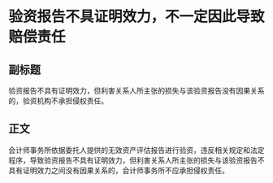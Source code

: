 # 验资报告不具证明效力，不一定因此导致赔偿责任
## 副标题
验资报告不具有证明效力，但利害关系人所主张的损失与该验资报告没有因果关系的，验资机构不承担侵权责任。
## 正文
会计师事务所依据委托人提供的无效资产评估报告进行验资，违反相关规定和法定程序，导致验资报告不具有证明效力，但利害关系人所主张的损失与该验资报告不具有证明效力之间没有因果关系的，会计师事务所不应承担侵权责任。